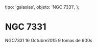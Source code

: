 
  tipo: 'galaxias',
  objeto: 'NGC 7331',
};

# NGC 7331

<Imagen
  src="registro/ngc-7331_20151016_1_ngc7331_9_600s_16102015.jpg"
  fecha="20151016"
/>

NGC7331 16 Octubre2015 9 tomas de 600s